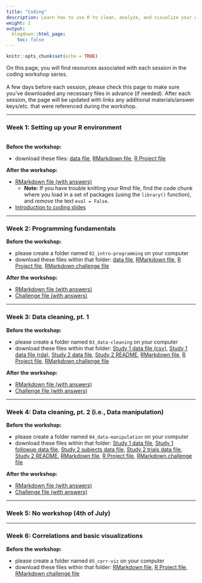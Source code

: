 ```yaml
---
title: "Coding"
description: Learn how to use R to clean, analyze, and visualize your data.
weight: 1
output:
  blogdown::html_page:
    toc: false
---
```


```r
knitr::opts_chunk$set(echo = TRUE)
```

On this page, you will find resources associated with each session in the coding workshop series.
<br><br>
A few days before each session, please check this page to make sure you've downloaded any necessary files in advance (if needed). After each session, the page will be updated with links any additional materials/answer keys/etc. that were referenced during the workshop.

<hr>

### Week 1: Setting up your R environment
<br>
**Before the workshop:**
<ul>
<li>download these files: <a href="/workshop_files/2022/coding-01/shakes.csv" download>data file</a>, <a href="/workshop_files/2022/coding-01/01_lesson.Rmd" download>RMarkdown file</a>, <a href="/workshop_files/2022/coding-01/01_setup.Rproj" download>R Project file</a>
</ul>

**After the workshop:**
<ul>
<li><a href="/workshop_files/2022/coding-01/01_lessonKey.Rmd" download>RMarkdown file (with answers)</a>
<ul><li>**Note:** If you have trouble knitting your Rmd file, find the code chunk where you load in a set of packages (using the `library()` function), and *remove* the text `eval = False`.</ul>
<li><a href="/workshop_files/2022/coding-01/coding-intro.pdf" download>Introduction to coding slides</a>
</ul>

<hr>

### Week 2: Programming fundamentals

**Before the workshop:**
<ul>
<li>please create a folder named `02_intro-programming` on your computer
<li>download these files within that folder: <a href="/workshop_files/2022/coding-02/shakes.csv" download>data file</a>, <a href="/workshop_files/2022/coding-02/lesson.Rmd" download>RMarkdown file</a>, <a href="/workshop_files/2022/coding-02/02_intro-programming.Rproj" download>R Project file</a>, <a href="/workshop_files/2022/coding-02/challenge.Rmd" download>RMarkdown challenge file</a>
</ul>

**After the workshop:**
<ul>
<li><a href="/workshop_files/2022/coding-02/lesson_key.Rmd" download>RMarkdown file (with answers)</a>
<li><a href="/workshop_files/2022/coding-02/challenge_key.Rmd" download>Challenge file (with answers)</a>
</ul>

<hr>

### Week 3: Data cleaning, pt. 1

**Before the workshop:**
<ul>
<li>please create a folder named `03_data-cleaning` on your computer
<li>download these files within that folder: <a href="/workshop_files/2022/coding-03/Study1.csv" download>Study 1 data file (csv)</a>, <a href="/workshop_files/2022/coding-03/Study1.rda" download>Study 1 data file (rda)</a>, <a href="/workshop_files/2022/coding-03/Study2_Subjects.csv" download>Study 2 data file</a>, <a href="/workshop_files/2022/coding-03/README_Study2.txt" download>Study 2 README</a>, <a href="/workshop_files/2022/coding-03/lesson.Rmd" download>RMarkdown file</a>, <a href="/workshop_files/2022/coding-03/03_data-cleaning.Rproj" download>R Project file</a>, <a href="/workshop_files/2022/coding-03/challenge.Rmd" download>RMarkdown challenge file</a>
</ul>

**After the workshop:**
<ul>
<li><a href="/workshop_files/2022/coding-03/lesson_key.Rmd" download>RMarkdown file (with answers)</a>
<li><a href="/workshop_files/2022/coding-03/challenge_key.Rmd" download>Challenge file (with answers)</a>
</ul>

<hr>

### Week 4: Data cleaning, pt. 2 (i.e., Data manipulation)

**Before the workshop:**
<ul>
<li>please create a folder named `04_data-manipulation` on your computer
<li>download these files within that folder: <a href="/workshop_files/2022/coding-04/Study1.csv" download>Study 1 data file</a>, <a href="/workshop_files/2022/coding-04/Study1_followup.csv" download>Study 1 followup data file</a>, <a href="/workshop_files/2022/coding-04/Study2_Subjects.csv" download>Study 2 subjects data file</a>, <a href="/workshop_files/2022/coding-04/Study2_Trials.csv" download>Study 2 trials data file</a>, <a href="/workshop_files/2022/coding-04/README_Study2.txt" download>Study 2 README</a>, <a href="/workshop_files/2022/coding-04/lesson.Rmd" download>RMarkdown file</a>, <a href="/workshop_files/2022/coding-04/04_data-manipulation.Rproj" download>R Project file</a>, <a href="/workshop_files/2022/coding-04/challenge.Rmd" download>RMarkdown challenge file</a>
</ul>

**After the workshop:**
<ul>
<li><a href="/workshop_files/2022/coding-04/lesson_key.Rmd" download>RMarkdown file (with answers)</a>
<li><a href="/workshop_files/2022/coding-04/challenge_key.Rmd" download>Challenge file (with answers)</a>
</ul>

<hr>

### Week 5: No workshop (4th of July)

<hr>

### Week 6: Correlations and basic visualizations

**Before the workshop:**
<ul>
<li>please create a folder named `05_corr-viz` on your computer
<li>download these files within that folder: <a href="/workshop_files/2022/coding-05/lesson.Rmd" download>RMarkdown file</a>, <a href="/workshop_files/2022/coding-05/05_corr-viz.Rproj" download>R Project file</a>, <a href="/workshop_files/2022/coding-05/challenge.Rmd" download>RMarkdown challenge file</a>
</ul>
